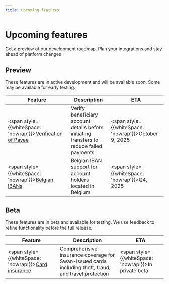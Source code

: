 ```yaml
---
title: Upcoming features
---
```


# Upcoming features

Get a preview of our development roadmap. Plan your integrations and stay ahead of platform changes

## Preview

These features are in active development and will be available soon. Some may be available for early testing.

<div style={{overflowX: 'auto'}}>

| Feature | Description | ETA |
|---------|-------------|-----|
| <span style={{whiteSpace: 'nowrap'}}>[Verification of Payee](/preview/vop/verification-of-payee)</span> | Verify beneficiary account details before initiating transfers to reduce failed payments | <span style={{whiteSpace: 'nowrap'}}>October 9, 2025</span> |
| <span style={{whiteSpace: 'nowrap'}}>[Belgian IBANs](belgian-ibans)</span> | Belgian IBAN support for account holders located in Belgium | <span style={{whiteSpace: 'nowrap'}}>Q4, 2025</span> |

</div>

## Beta

These features are in beta and available for testing. We use feedback to refine functionality before the full release.

<div style={{overflowX: 'auto'}}>

| Feature | Description | ETA |
|---------|-------------|-----|
| <span style={{whiteSpace: 'nowrap'}}>[Card insurance](card-insurance)</span> | Comprehensive insurance coverage for Swan-issued cards including theft, fraud, and travel protection | <span style={{whiteSpace: 'nowrap'}}>In private beta</span> |

</div>